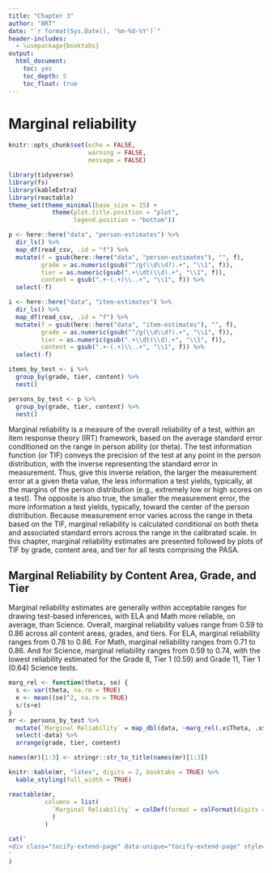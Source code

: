 ```yaml
---
title: "Chapter 3"
author: "BRT"
date: "`r format(Sys.Date(), '%m-%d-%Y')`"
header-includes:
  - \usepackage{booktabs}
output:
  html_document:
    toc: yes
    toc_depth: 5
    toc_float: true
---
```


# Marginal reliability

```r
knitr::opts_chunk$set(echo = FALSE,
                      warning = FALSE,
                      message = FALSE)

library(tidyverse)
library(fs)
library(kableExtra)
library(reactable)
theme_set(theme_minimal(base_size = 15) +
            theme(plot.title.position = "plot",
                  legend.position = "bottom"))
```

```r
p <- here::here("data", "person-estimates") %>% 
  dir_ls() %>% 
  map_df(read_csv, .id = "f") %>% 
  mutate(f = gsub(here::here("data", "person-estimates"), "", f),
         grade = as.numeric(gsub("^/g(\\d\\d?).+", "\\1", f)),
         tier = as.numeric(gsub(".+\\dt(\\d).+", "\\1", f)),
         content = gsub(".+-(.+)\\..+", "\\1", f)) %>% 
  select(-f) 

i <- here::here("data", "item-estimates") %>% 
  dir_ls() %>% 
  map_df(read_csv, .id = "f") %>% 
  mutate(f = gsub(here::here("data", "item-estimates"), "", f),
         grade = as.numeric(gsub("^/g(\\d\\d?).+", "\\1", f)),
         tier = as.numeric(gsub(".+\\dt(\\d).+", "\\1", f)),
         content = gsub(".+-(.+)\\..+", "\\1", f)) %>% 
  select(-f)

items_by_test <- i %>% 
  group_by(grade, tier, content) %>% 
  nest()

persons_by_test <- p %>% 
  group_by(grade, tier, content) %>% 
  nest()
```

Marginal reliability is a measure of the overall reliability of a test, within an item response theory (IRT) framework, based on the average standard error conditioned on the range in person ability (or theta). The test information function (or TIF) conveys the precision of the test at any point in the person distribution, with the inverse representing the standard error in measurement. Thus, give this inverse relation, the larger the measurement error at a given theta value, the less information a test yields, typically, at the margins of the person distribution (e.g., extremely low or high scores on a test). The opposite is also true, the smaller the measurement error, the more information a test yields, typically, toward the center of the person distribution. Because measurement error varies across the range in theta based on the TIF, marginal reliability is calculated conditional on both theta and associated standard errors across the range in the calibrated scale. In this chapter, marginal reliability estimates are presented followed by plots of TIF by grade, content area, and tier for all tests comprising the PASA.

## Marginal Reliability by Content Area, Grade, and Tier

Marginal reliability estimates are generally within acceptable ranges for drawing test-based inferences, with ELA and Math more reliable, on average, than Science. Overall, marginal reliability values range from 0.59 to 0.86 across all content areas, grades, and tiers. For ELA, marginal reliability ranges from 0.78 to 0.86. For Math, marginal reliability ranges from 0.71 to 0.86. And for Science, marginal reliability ranges from 0.59 to 0.74, with the lowest reliability estimated for the Grade 8, Tier 1 (0.59) and Grade 11, Tier 1 (0.64) Science tests.

```r
marg_rel <- function(theta, se) {
  s <- var(theta, na.rm = TRUE)
  e <- mean((se)^2, na.rm = TRUE)
  s/(s+e)
}
mr <- persons_by_test %>% 
  mutate(`Marginal Reliability` = map_dbl(data, ~marg_rel(.x$Theta, .x$SE))) %>% 
  select(-data) %>% 
  arrange(grade, tier, content)

names(mr)[1:3] <- stringr::str_to_title(names(mr)[1:3])
```

```r
knitr::kable(mr, "latex", digits = 2, booktabs = TRUE) %>% 
  kable_styling(full_width = TRUE)
```

```r
reactable(mr,
          columns = list(
            `Marginal Reliability` = colDef(format = colFormat(digits = 2))
            )
          )
```

```r
cat('
<div class="tocify-extend-page" data-unique="tocify-extend-page" style="height: 0;"></div>
'
)
```
